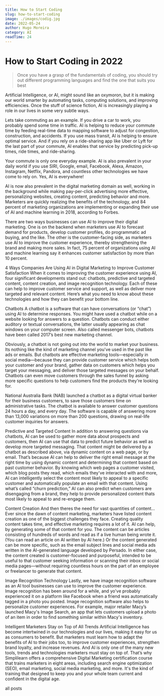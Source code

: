 ```yaml
---
title: How to Start Coding
slug: how-to-start-coding
image: ./images/codig.jpg
date: 2022-05-24
author: Hugo Moreira
category: AI
readTime: 24
---
```




<h1> How to Start Coding in 2022 </h1>

<blockquote>
  Once you have a grasp of the fundamentals of coding, you should try out
  different programming languages and find the one that suits you best
</blockquote>

Artificial Intelligence, or AI, might sound like an oxymoron, but it is making our world smarter by automating tasks, computing solutions, and improving efficiencies. Once the stuff of science fiction, AI is increasingly playing a role in our lives in some very subtle ways.

Lets take commuting as an example. If you drive a car to work, you probably spend some time in traffic. AI is helping to reduce your commute time by feeding real-time data to mapping software to adjust for congestion, construction, and accidents. If you use mass transit, AI is helping to ensure optimal service. And if you rely on a ride-sharing app like Uber or Lyft for the last part of your commute, AI enables that service by predicting pick-up times, ride times, and ride-sharing.

Your commute is only one everyday example. AI is also prevalent in your daily world if you use SIRI, Google, email, Facebook, Alexa, Amazon, Instagram, Netflix, Pandora, and countless other technologies we have come to rely on. Yes, AI is everywhere!

AI is now also prevalent in the digital marketing domain as well, working in the background while making pay-per-click advertising more effective, personalizing websites, creating content, predicting behavior and more. Marketers are quickly realizing the benefits of the technology, and 84 percent of marketing organizations are implementing or expanding their use of AI and machine learning in 2018, according to Forbes.

There are two ways businesses can use AI to improve their digital marketing. One is on the backend when marketers use AI to forecast demand for products, develop customer profiles, do programmatic ad buying, and the like. The other is the customer-facing side, as marketers use AI to improve the customer experience, thereby strengthening the brand and making more sales. In fact, 75 percent of organizations using AI and machine learning say it enhances customer satisfaction by more than 10 percent.

4 Ways Companies Are Using AI in Digital Marketing to Improve Customer Satisfaction
When it comes to improving the customer experience using AI, four significant developments stand out: chatbots, predictive and targeted content, content creation, and image recognition technology. Each of these can help to improve customer service and support, as well as deliver more targeted and relevant content. Here’s what you need to know about these technologies and how they can benefit your bottom line.

Chatbots
A chatbot is a software that can have conversations (or “chat”) using AI to determine responses. You might have used a chatbot while on a website looking for answers to a question. Chatbots can conduct either auditory or textual conversations, the latter usually appearing as chat windows on your computer screen. Also called messenger bots, chatbots have been called 2017’s best new marketing channel.

Obviously, a chatbot is not going out into the world to market your business. Its nothing like the kind of marketing channel you've used in the past like ads or emails. But chatbots are effective marketing tools—especially in social media—because they can provide customer service which helps both your customer and your brand, gather data on customers which helps you target your messaging, and deliver those targeted messages on your behalf. Chatbots can even move customers through the sales funnel by asking more specific questions to help customers find the products they're looking for.

National Australia Bank (NAB) launched a chatbot as a digital virtual banker for their business customers, to save those customers time on administrative tasks. The chatbot is available to answer customer questions 24 hours a day, and every day. The software is capable of answering more than 13,000 variations on more than 200 questions, drawing on real-life customer inquiries for answers.

Predictive and Targeted Content
In addition to answering questions via chatbots, AI can be used to gather more data about prospects and customers, then AI can use that data to predict future behavior as well as develop more targeted messaging. That content might be delivered by a chatbot as described above, via dynamic content on a web page, or by email. That’s because AI can help to deliver the right email message at the right time by using dynamic content and determining that content based on past customer behavior. By knowing which web pages a customer visited, which blog posts they read, which emails they've interacted with and more, AI can intelligently select the content most likely to appeal to a specific customer and automatically populate an email with that content. Using what’s called “churn prediction,” AI can also predict when customers are disengaging from a brand, they help to provide personalized content thats most likely to appeal to and re-engage them.

Content Creation
And then theres the need for vast quantities of content… Ever since the dawn of content marketing, marketers have listed content creation as one of the biggest challenges they face. Creating quality content takes time, and effective marketing requires a lot of it. AI can help, by generating some of that content for you. The content can be articles consisting of hundreds of words and read as if a live human being wrote it. (You can read an article on AI written by AI here.) Or the content generated can be more specific, such as the email subject lines and social media ads written in the AI-generated language developed by Persado. In either case, the content created is customer-focused and purposeful, intended to be useful to that customer seeking information or scanning their inbox or social media pages—without requiring countless hours on the part of an employee or freelancer to generate that content.

Image Recognition Technology
Lastly, we have image recognition software as an AI tool businesses can use to improve the customer experience. Image recognition has been around for a while, and yo've probably experienced it on a platform like Facebook when a friend was automatically tagged in a photo you posted. Image recognition software also helps to personalize customer experiences. For example, major retailer Macy’s launched Macy's Image Search, an app that lets customers upload a photo of an item in order to find something similar within Macy's inventory.

Intelligent Marketers Stay on Top of All Trends
Artificial Intelligence has become intertwined in our technologies and our lives, making it easy for us as consumers to benefit. But marketers must learn how to adapt the benefits of AI to their jobs too, to improve customer experiences, strengthen brand loyalty, and increase revenues. And AI is only one of the many new tools, trends and technologies marketers must stay on top of. That’s why Simplilearn offers a comprehensive Digital Marketing certification course that trains marketers in eight areas, including search engine optimization (SEO), email marketing, social media marketing, and more. It's the kind of training that designed to keep you and your whole team current and confident in the digital age.

<Link to="/posts" className="btn center-btn">
  all posts
</Link>
